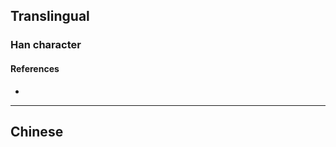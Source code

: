 {{also|瀟}}
{{character info}}
==Translingual==
{{Han simplified forms|瀟|𤂣|潇|ex=y}}

===Han character===
{{Han char|rn=85|rad=水|as=11|sn=14|four=|canj=ETLX,XETLX|ids=⿰氵萧}}

====References====
* {{Han ref|kx=0652.321|hdz=31716.040|uh=6F47|ud=28487}}

----

==Chinese==
{{zh-see|瀟}}